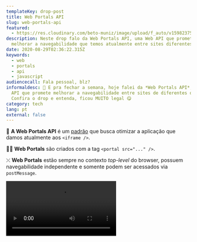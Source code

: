```yaml
---
templateKey: drop-post
title: Web Portals API
slug: web-portals-api
featured:
  - https://res.cloudinary.com/beto-muniz/image/upload/f_auto/v1598237543/Text_akhbby.jpg
description: Neste drop falo da Web Portals API, uma Web API que promete
  melhorar a navegabilidade que temos atualmente entre sites diferentes.
date: 2020-08-29T02:36:22.315Z
keywords:
  - web
  - portals
  - api
  - javascript
audiencecall: Fala pessoal, blz?
informaldesc: 🚪 E pra fechar a semana, hoje falei da *Web Portals API*, uma Web
  API que promete melhorar a navegabilidade entre sites de diferentes origens.
  Confira o drop e entenda, ficou MUITO legal 😋
category: tech
lang: pt
external: false
---
```


<Drop>

🚪 **A Web Portals API** é um [padrão](https://wicg.github.io/portals/) que busca otimizar a aplicação que damos atualmente aos `<iframe />`.

🕵️‍♂️ **Web Portals** são criados com a tag `<portal src="..." />`.

⤬ **Web Portals** estão sempre no contexto *top-level* do browser, possuem navegabilidade independente e somente podem ser acessados via `postMessage`.

<Video src="https://res.cloudinary.com/beto-muniz/video/upload/v1598241780/portals_vp9_cdkfvx.mp4" author="Adam Argyle" authorURL="https://web.dev/hands-on-portals/" />

👆 Como visto acima, **Web Portals permitem o carregamento prévio de conteúdo e transição animada na navegação entre páginas.**

⚡️ Além disso, **Web Portals permitem** combinar os benefícios da criação de **Multi-Page Applications** com arquitetura de **Single-Page Applications**.

🤯 Muito maneiro, né?

</Drop>